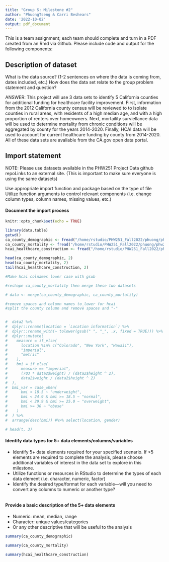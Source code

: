 ```yaml
---
title: "Group S: Milestone #2"
author: "PhuongTseng & Carri Beshears"
date: '2022-10-02'
output: pdf_document
---
```


This is a team assignment; each team should complete and turn in a PDF created 
from an Rmd via Github. Please include code and output for the following components:

## Description of dataset
What is the data source? (1-2 sentences on where the data is coming from, dates included, etc.)
How does the data set relate to the group problem statement and question?

ANSWER: This project will use 3 data sets to identify 5 California counties for additional funding for healthcare facility improvement. First, information from the 2012 California county census will be reviewed to to isolate counties in rural areas, with residents of a high median age, and with a high proportion of renters over homeowners. Next, mortaility surviellance data will be used to determine mortality from chronic conditions will be aggregated by county for the years 2014-2020. Finally, HCAI data will be used to account for current healthcare funding by county from 2014-2020. All of these data sets are avaliable from the CA.gov open data portal. 

## Import statement
NOTE: Please use datasets available in the PHW251 Project Data github repoLinks to an external site. 
(This is important to make sure everyone is using the same datasets)

Use appropriate import function and package based on the type of file
Utilize function arguments to control relevant components 
(i.e. change column types, column names, missing values, etc.)

#### Document the import process
```r
knitr::opts_chunk$set(echo = TRUE)

library(data.table)
getwd()
ca_county_demographic <- fread("/home/rstudio/PHW251_Fall2022/phuong/phw251/ca_county_demographic.csv")
ca_county_mortality <- fread("/home/rstudio/PHW251_Fall2022/phuong/phw251/ca_county_mortality.csv")
hcai_healthcare_construction <- fread("/home/rstudio/PHW251_Fall2022/phuong/phw251/hcai_healthcare_construction.csv")

head(ca_county_demographic, 2)
head(ca_county_mortality, 2)
tail(hcai_healthcare_construction, 2)

#Make hcai colnames lower case with gsub

#reshape ca_county_mortality then merge these two datasets

# data <- merge(ca_county_demographic, ca_county_mortality)

#remove spaces and column names to_lower for hcai
#split the county column and remove spaces and "-"


#  data2 %>% 
#  dplyr::rename(location = `Location information`) %>%
#  dplyr::rename_with(~ tolower(gsub(" ", "_", .x, fixed = TRUE))) %>% 
#  dplyr::mutate(
#    measure = if_else(
#      location %in% c("Colorado", "New York", "Hawaii"),
#      "imperial",
#      "metric"
#    ), 
#    bmi = if_else(
#      measure == "imperial", 
#      (703 * data2$weight) / (data2$height ^ 2), 
#      data2$weight / (data2$height ^ 2)
#  ),
#  bmi_var = case_when(
#      bmi < 18.5 ~ "underweight",
#      bmi < 24.9 & bmi >= 18.5 ~ "normal",
#      bmi < 29.9 & bmi >= 25.0 ~ "overweight",
#      bmi >= 30 ~ "obese"
#    )
#  ) %>%
#  arrange(desc(bmi)) #%>% select(location, gender)

# head(t, 3)

```

\newpage

#### Identify data types for 5+ data elements/columns/variables
- Identify 5+ data elements required for your specified scenario. If <5 elements are required to complete the analysis, please choose additional variables of interest in the data set to explore in this milestone.
- Utilize functions or resources in RStudio to determine the types of each data element (i.e. character, numeric, factor)
- Identify the desired type/format for each variable—will you need to convert any columns to numeric or another type?
```r




```

\newpage

#### Provide a basic description of the 5+ data elements
- Numeric: mean, median, range
- Character:  unique values/categories
- Or any other descriptive that will be useful to the analysis

```r

summary(ca_county_demographic)

summary(ca_county_mortality)

summary(hcai_healthcare_construction)

```
